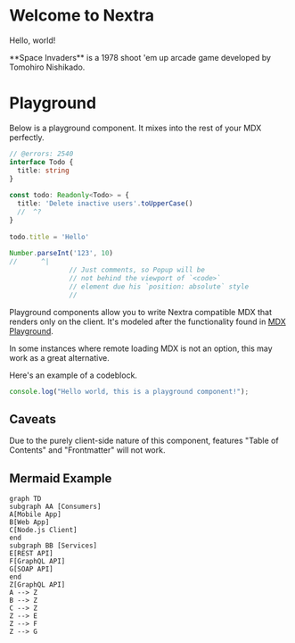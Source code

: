 # Welcome to Nextra
 
Hello, world!

 
<Callout emoji="👾">
  **Space Invaders** is a 1978 shoot 'em up arcade game developed by Tomohiro
  Nishikado.
</Callout>

# Playground
 
Below is a playground component. It mixes into the rest of your MDX perfectly.
 
<Playground source="## Hello world" />


<ProgressDemo />

```ts twoslash
// @errors: 2540
interface Todo {
  title: string
}
 
const todo: Readonly<Todo> = {
  title: 'Delete inactive users'.toUpperCase()
  //  ^?
}
 
todo.title = 'Hello'
 
Number.parseInt('123', 10)
//      ^|
               // Just comments, so Popup will be
               // not behind the viewport of `<code>`
               // element due his `position: absolute` style
               //
```

Playground components allow you to write Nextra compatible MDX that renders only on the client. It's modeled after the functionality found in [MDX Playground](https://mdxjs.com/playground).

In some instances where remote loading MDX is not an option, this may work as a great alternative.

Here's an example of a codeblock.

```ts
console.log("Hello world, this is a playground component!");
```

## Caveats

Due to the purely client-side nature of this component, features "Table of Contents" and "Frontmatter" will not work.

## Mermaid Example

```mermaid
graph TD
subgraph AA [Consumers]
A[Mobile App]
B[Web App]
C[Node.js Client]
end
subgraph BB [Services]
E[REST API]
F[GraphQL API]
G[SOAP API]
end
Z[GraphQL API]
A --> Z
B --> Z
C --> Z
Z --> E
Z --> F
Z --> G
```


<AlertDemo />


<MarqueeDemo />